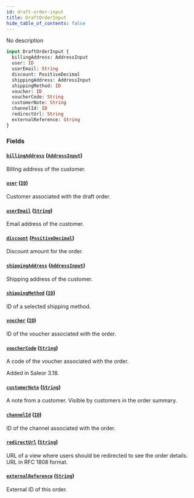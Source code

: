 ```yaml
---
id: draft-order-input
title: DraftOrderInput
hide_table_of_contents: false
---
```


No description

```graphql
input DraftOrderInput {
  billingAddress: AddressInput
  user: ID
  userEmail: String
  discount: PositiveDecimal
  shippingAddress: AddressInput
  shippingMethod: ID
  voucher: ID
  voucherCode: String
  customerNote: String
  channelId: ID
  redirectUrl: String
  externalReference: String
}
```

### Fields

#### [`billingAddress`](#) ([`AddressInput`](../../../developer/api-reference/inputs/address-input))

Billing address of the customer.

#### [`user`](#) ([`ID`](../../../developer/api-reference/scalars/id))

Customer associated with the draft order.

#### [`userEmail`](#) ([`String`](../../../developer/api-reference/scalars/string))

Email address of the customer.

#### [`discount`](#) ([`PositiveDecimal`](../../../developer/api-reference/scalars/positive-decimal))

Discount amount for the order.

#### [`shippingAddress`](#) ([`AddressInput`](../../../developer/api-reference/inputs/address-input))

Shipping address of the customer.

#### [`shippingMethod`](#) ([`ID`](../../../developer/api-reference/scalars/id))

ID of a selected shipping method.

#### [`voucher`](#) ([`ID`](../../../developer/api-reference/scalars/id))

ID of the voucher associated with the order.

#### [`voucherCode`](#) ([`String`](../../../developer/api-reference/scalars/string))

A code of the voucher associated with the order.

Added in Saleor 3.18.

#### [`customerNote`](#) ([`String`](../../../developer/api-reference/scalars/string))

A note from a customer. Visible by customers in the order summary.

#### [`channelId`](#) ([`ID`](../../../developer/api-reference/scalars/id))

ID of the channel associated with the order.

#### [`redirectUrl`](#) ([`String`](../../../developer/api-reference/scalars/string))

URL of a view where users should be redirected to see the order details. URL in RFC 1808 format.

#### [`externalReference`](#) ([`String`](../../../developer/api-reference/scalars/string))

External ID of this order.

